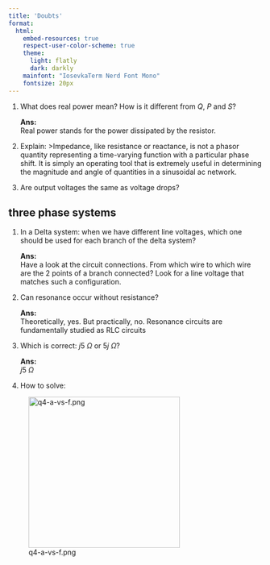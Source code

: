 ```yaml
---
title: 'Doubts'
format:
  html:
    embed-resources: true
    respect-user-color-scheme: true
    theme:
      light: flatly
      dark: darkly
    mainfont: "IosevkaTerm Nerd Font Mono"
    fontsize: 20px
---
```


1. What does real power mean? How is it different from $Q,~P$ and $S$?
    
    **Ans:** <br>
    Real power stands for the power dissipated by the resistor.

2. Explain:
>Impedance, like resistance or reactance, is not a phasor quantity representing a time-varying function with a particular phase shift. It is simply an operating tool that is extremely useful in determining the magnitude and angle of quantities in a sinusoidal ac network.

3. Are output voltages the same as voltage drops?

## three phase systems

1. In a Delta system: when we have different line voltages, which one should be used for each branch of the delta system?

    **Ans:** <br>
    Have a look at the circuit connections. From which wire to which wire are the 2 points of a branch connected? Look for a line voltage that matches such a configuration.

2. Can resonance occur without resistance?

    **Ans:** <br>
    Theoretically, yes. But practically, no. Resonance circuits are fundamentally studied as RLC circuits

3. Which is correct: $j5~\Omega$ or $5j~\Omega$?

    **Ans:** <br>
    $j5~\Omega$

4. How to solve:

::: {.center}
![q4-a-vs-f.png](doubts-img/q4-a-vs-f.png){#q4-a-vs-f.png width=300}
:::
